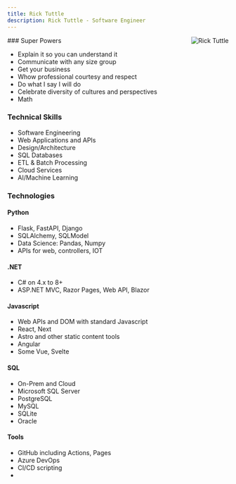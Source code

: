 ```yaml
---
title: Rick Tuttle
description: Rick Tuttle - Software Engineer
---
```



<Image src={headshot} alt="Rick Tuttle" width={120} height={120} style="float:right;" />
### Super Powers

- Explain it so you can understand it
- Communicate with any size group
- Get your business
- Whow professional courtesy and respect
- Do what I say I will do
- Celebrate diversity of cultures and perspectives
- Math

### Technical Skills

- Software Engineering
- Web Applications and APIs
- Design/Architecture
- SQL Databases
- ETL & Batch Processing
- Cloud Services
- AI/Machine Learning

### Technologies

#### Python

- Flask, FastAPI, Django
- SQLAlchemy, SQLModel
- Data Science: Pandas, Numpy
- APIs for web, controllers, IOT

#### .NET

- C# on 4.x to 8+
- ASP.NET MVC, Razor Pages, Web API, Blazor

#### Javascript

- Web APIs and DOM with standard Javascript
- React, Next
- Astro and other static content tools
- Angular
- Some Vue, Svelte

#### SQL

- On-Prem and Cloud
- Microsoft SQL Server
- PostgreSQL
- MySQL
- SQLite
- Oracle

#### Tools

- GitHub including Actions, Pages
- Azure DevOps
- CI/CD scripting
- 

